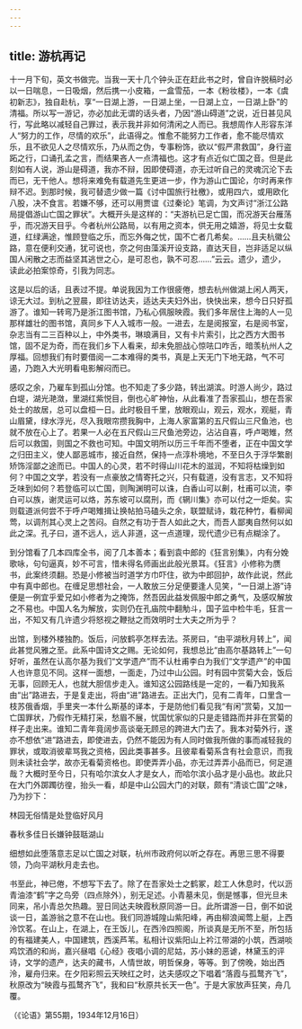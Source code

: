 ```yaml
---
---
---
```

title: 游杭再记
---




十一月下旬，英文书做完。当我一天十几个钟头正在赶此书之时，曾自许脱稿时必以一日喘息，一日吸烟，然后携一小皮箱，一盒雪茄，一本《粉妆楼》，一本《虞初新志》，独自赴杭，享“一日湖上游，一日湖上坐，一日湖上立，一日湖上卧”的清福。所以写一游记，亦必加此无谓的话头者，乃因“游山碍道”之说，近日甚见风行，写此略以减轻自己罪过，表示我并非如何清闲之人而已。我想周作人形容东洋人“努力的工作，尽情的欢乐”，此语得之。惟愈不能努力工作者，愈不能尽情欢乐，且不欲见人之尽情欢乐，乃从而之伪，专事粉饰，欲以“假严肃救国”，身行盗跖之行，口诵孔孟之言，而结果吝人一点清福也。这才有点近似亡国之音。但是此刻如有人说，游山是碍道，我亦不辩，因即使碍道，亦无过听自己的灵魂沉沦下去而已，无干他人。想将来难免有载道先生更进一步，作为游山亡国论，尔时再来作辩不迟。到那时候，我可替遗少做一篇《讨中国旅行社檄》，或用四六，或用欧化八股，决不食言。若嫌不够，还可以用贾谊《过秦论》笔调，为文声讨“浙江公路局提倡游山亡国之罪状”。大概开头是这样的：“夫游杭已足亡国，而况游天台雁荡乎，而况游天目乎。今者杭州公路局，以有用之资本，供无用之嬉游，将见士女载道，红绿满途，惟顾登临之乐，而忘外侮之忧，国不亡者几希矣。……且夫杭徽公路，意在便利交通，犹可说也，奈之何由藻溪开设支路，直达天目，岂非适足以纵国人闲散之志而益坚其逃世之心，是可忍也，孰不可忍……”云云。遗少，遗少，读此必拍案惊奇，引我为同志。

这是以后的话，且表过不提。单说我因为工作很疲倦，想去杭州做湖上闲人两天，谅无大过。到杭之翌晨，即往访达夫，适达夫夫妇外出，快快出来，想今日只好孤游了。谁知一转弯乃是浙江图书馆，乃私心佩服映霞。我们多年居住上海的人一见那样雄壮的图书馆，真同乡下人入城市一般。一进去，左是阅报室，右是阅书室，杂志当有二三百种以上，中外类书，琳琅满目，又有卡片索引，比之西方大图书馆，固不足为奇，而在我们乡下人看来，却未免胆战心惊呿口咋舌，暗羡杭州人之厚福。回想我们有时要借阅一二本难得的类书，真是上天无门下地无路，气不可遏，乃跑入大光明看电影解闷而已。

感叹之余，乃雇车到孤山分馆。也不知走了多少路，转出湖滨。时游人尚少，路过白堤，湖光滟潋，里湖红紫悦目，倒也心旷神怡，从此看准了吾家孤山，想在吾家处士的故居，总可以盘桓一日。此时极目千里，放眼观山，观云，观水，观艇，青山眉黛，绿水浮光，尽入我眼帘攒我胸中，上海人家富第的五尺假山三尺鱼池，也就不放在心上了。若果一人必在五尺假山三尺鱼池旁边，沾沾自喜，呼卢喝雉，然后可以救国，则国之不救也可知。中国文明所以历三千年而不堕者，正在中国文学之归田主义，使人鄙恶城市，接近自然，保持一点淳朴境地，不至日久于浮华繁剧矫饰淫鄙之途而已。中国人的心灵，若不时得山川花木的滋润，不知将枯燥到如何？中国之文学，若没有一点豪放之情寄托之兴，只有载道，没有言志，又不知将乏味到如何？若登临可以亡国，则陶渊明可以诛，白香山可以劓，杜甫可以流，李白可以族，谢灵运可以烙，苏东坡可以腐刑，而《辋川集》亦可以付之一炬矣。实则载道派何尝不于呼卢喝雉揖让换帖拍马磕头之余，联盟赋诗，栽花种竹，看柳闻莺，以调剂其心灵上之苦闷。自然之有功于吾人如此之大，而吾人鄙夷自然何以如此之深。孔子曰，道不远人，远人非道，这一点道理，现代遗少已有点糊涂了。

到分馆看了几本四库全书，阅了几本善本；看到袁中郎的《狂言别集》，内有分娩歌咏，句句逼真，妙不可言，惜未得名师画出此般光景耳。《狂言》小修称为赝书，此案终须翻。恐是小修被当时道学方巾吓住，欲为中郎回护，故作此说，然此中有真中郎也。在缠足思想社会，一人敢放三分足便要逢人见笑，“一日湖上游”诗便是一例宜乎爱兄如小修者为之掩饰，然吾因此益发佩服中郎之勇气，及感叹解放之不易也。中国人名为解放，实则仍在孔庙院中翻觔斗，国子监中检牛毛，狂言一出，不知又有几许遗少将怒视之鞭挞之而效明时士大夫之所为乎？

出馆，到楼外楼独酌。饭后，问放鹤亭怎样去法。茶房曰，“由平湖秋月转上”，闻此甚觉风雅之至。此系中国诗文之赐。无论如何，我想总比“由高尔基路转上”一句好听，虽然在认高尔基为我们“文学遗产”而不认杜甫李白为我们“文学遗产”的中国人也许意见不同。这样一面想，一面走，乃过中山公园。时有园中赏菊大会，饭后无事，回顾无人，也就大胆信步走入。谁知这公园路线是一定的，一看乃知我系由“出”路进去，于是复走出，将由“进”路进去。正出大门，见有二青年，口里含一枝苏俄香烟，手里夹一本什么斯基的译本，于是防他们看见我“有闲”赏菊，又加一亡国罪状，乃假作无精打采，愁眉不展，忧国忧家似的只是走错路而并非在赏菊的样子走出来。谁知二青年竟阔步高谈毫无顾忌的跨进大门去了。我本对菊外行，遂亦不想依“进”路进去，即使进去，仍然不能因为有人同时做我所做的事而减轻我的罪状，或取消彼辈骂我之资格，因此类事甚多。且彼辈看菊系含有社会意识，而我则未读社会学，故亦无看菊资格也。即使弄弄小品，亦无过弄弄小品而已，何足道哉？大概时至今日，只有哈尔滨女人才是女人，而哈尔滨小品才是小品也。故此只在大门外踯躅彷徨，抬头一看，却是中山公园大门的对联，颇有“清谈亡国”之味，乃为抄下：

林园无俗情是处登临好风月

春秋多佳日长嫌钟鼓聒湖山

细想如此堕落意志足以亡国之对联，杭州市政府何以听之存在。再思三思不得要领，乃向平湖秋月走去也。

书至此，神已倦，不想写下去了。除了在吾家处士之鹤冢，趁工人休息时，代以沥青油漆“鹤”字之鸟旁（四点除外），别无足述。小青墓未见，倒是憾事，但光旦未同来，吊小青总欠热趣。翌日同达夫映霞秋原同游一日。此所谓游一日，倒不如说谈一日，盖游翁之意不在山也。我们同游城隍山紫阳峰，再由柳浪闻莺上艇，上西泠饮茗。在山上，在湖上，在王饭儿，在西泠四照阁，所谈真是无所不至，所包括的有福建美人，中国建筑，西溪芦苇。私相计议紫阳山上衿江带湖的小筑，西湖啖鸡饮酒的和尚，嘉兴昼唱《心经》夜唱小调的尼姑，苏小妹的恶谑，林黛玉的评诗，文学的遗产，达夫的藏书，人情世故，明哲保身，等等。到了傍晚，始出西泠，雇舟归来。在夕阳彩照云天映红之时，达夫感叹之下唱着“落霞与孤鹜齐飞”，秋原改为“映霞与孤鹜齐飞”，我和曰“秋原共长天一色”。于是大家放声狂笑，舟几覆。

（《论语》第55期，1934年12月16日）